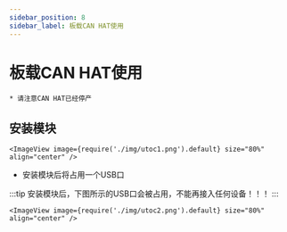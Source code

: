 ```yaml
---
sidebar_position: 8
sidebar_label: 板载CAN HAT使用
---
```



# 板载CAN HAT使用

    * 请注意CAN HAT已经停产

## 安装模块

    <ImageView image={require('./img/utoc1.png').default} size="80%" align="center" />

* 安装模块后将占用一个USB口

:::tip
安装模块后，下图所示的USB口会被占用，不能再接入任何设备！！！
:::

    <ImageView image={require('./img/utoc2.png').default} size="80%" align="center" />
